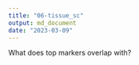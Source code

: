 ```yaml
---
title: "06-tissue_sc"
output: md_document
date: "2023-03-09"
---
```


What does top markers overlap with?


